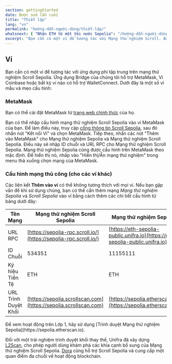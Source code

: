 ```yaml
---
section: gettingStarted
date: Được sửa lần cuối
title: "Thiết lập"
lang: "vn"
permalink: "hướng-dẫn-người-dùng/thiết-lập/"
whatsnext: { "Nhận ETH từ một Vòi nước Sepolia": "/hướng-dẫn-người-dùng/vòi-nước" }
excerpt: "Bạn cần có một ví để tương tác với Mạng thử nghiệm Scroll. Bạn có thể tìm thấy một số ví mẫu và mẹo cấu hình dưới đây."
---
```



## Ví

Bạn cần có một ví để tương tác với ứng dụng phi tập trung trên mạng thử nghiệm Scroll Sepolia. Ứng dụng Bridge của chúng tôi hỗ trợ MetaMask, Ví Coinbase hoặc bất kỳ ví nào có hỗ trợ WalletConnect. Dưới đây là một số ví mẫu và mẹo cấu hình:

### MetaMask

Bạn có thể cài đặt MetaMask từ [trang web chính thức](https://metamask.io/download/) của họ.

Bạn có thể nhập cấu hình mạng thử nghiệm Scroll Sepolia vào ví MetaMask của bạn. Để làm điều này, truy cập [cổng thông tin Scroll Sepolia](https://sepolia.scroll.io/portal), sau đó nhấn nút "Kết nối Ví" và chọn MetaMask. Tiếp theo, nhấn các nút "Thêm vào MetaMask" cho Mạng thử nghiệm Sepolia và Mạng thử nghiệm Scroll Sepolia. Điều này sẽ nhập ID chuỗi và URL RPC cho Mạng thử nghiệm Scroll Sepolia. Mạng thử nghiệm Sepolia cũng được cấu hình trên MetaMask theo mặc định. Để hiển thị nó, nhấp vào "Hiển thị/Ẩn mạng thử nghiệm" trong menu thả xuống chọn mạng của MetaMask.

### Cấu hình mạng thủ công (cho các ví khác)

Các liên kết **Thêm vào ví** có thể không tương thích với mọi ví. Nếu bạn gặp vấn đề khi sử dụng chúng, bạn có thể cần thêm mạng _Mạng thử nghiệm Sepolia_ và _Scroll Sepolia_ vào ví bằng cách thêm các chi tiết cấu hình từ bảng dưới đây:

| Tên Mạng          | Mạng thử nghiệm Scroll Sepolia                                      | Mạng thử nghiệm Sepolia                                                             |
| ------------------| -------------------------------------------------------------------- | ----------------------------------------------------------------------------------- |
| URL RPC            | [https://sepolia-rpc.scroll.io/](https://sepolia-rpc.scroll.io/)     | [https://eth-sepolia-public.unifra.io](https://eth-sepolia-public.unifra.io)       |
| ID Chuỗi          | 534351                                                               | 11155111                                                                            |
| Ký hiệu Tiền Tệ  | ETH                                                                  | ETH                                                                                 |
| URL Trình Duyệt Khối | [https://sepolia.scrollscan.com](https://sepolia.scrollscan.com)   | [https://sepolia.etherscan.io](https://sepolia.etherscan.io)                        |

<Aside type="tip" title="Trình Duyệt Khối Bổ Sung">
  Để xem hoạt động trên Lớp 1, hãy sử dụng [Trình duyệt Mạng thử nghiệm Sepolia](https://sepolia.etherscan.io).

Đối với một trải nghiệm trình duyệt khối thay thế, Unifra đã xây dựng [L2Scan](https://scroll-sepolia.l2scan.co/), cho phép người dùng khám phá các khía cạnh bổ sung của Mạng thử nghiệm Scroll Sepolia.
[Dora](https://www.ondora.xyz/network/scroll-sepolia/interactions) cũng hỗ trợ Scroll Sepolia và cung cấp một
quan điểm đa chuỗi về hoạt động blockchain.

</Aside>
